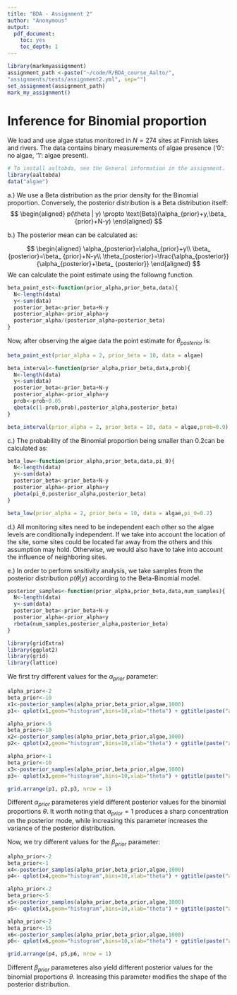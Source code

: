 ```yaml
---
title: "BDA - Assignment 2"
author: "Anonymous"
output: 
  pdf_document: 
    toc: yes
    toc_depth: 1
---
```




```r
library(markmyassignment)
assignment_path <-paste("~/code/R/BDA_course_Aalto/",
"assignments/tests/assignment2.yml", sep="")
set_assignment(assignment_path)
mark_my_assignment()
```

# Inference for Binomial proportion

We load and use algae status monitored in $N=274$ sites at Finnish lakes and rivers. The data contains binary measurements of algae presence ('0': no algae, '1': algae present). 

```r
# To install aaltobda, see the General information in the assignment.
library(aaltobda)
data("algae")
```

a.) We use a Beta distribution as the prior density for the Binomial proportion. Conversely, the posterior distribution is a Beta distribution itself:
$$
\begin{aligned}
p(\theta | y) \propto \text{Beta}(\alpha_{prior}+y,\beta_
{prior}+N-y) 
\end{aligned}
$$

b.) The posterior mean can be calculated as:

$$
\begin{aligned}
\alpha_{posterior}=\alpha_{prior}+y\\
\beta_
{posterior}=\beta_
{prior}+N-y\\
\theta_{posterior}=\frac{\alpha_{posterior}}{\alpha_{posterior}+\beta_
{posterior}}
\end{aligned}
$$
We can calculate the point estimate using the followng function. 
```r
beta_point_est<-function(prior_alpha,prior_beta,data){
  N<-length(data)
  y<-sum(data)
  posterior_beta<-prior_beta+N-y
  posterior_alpha<-prior_alpha+y
  posterior_alpha/(posterior_alpha+posterior_beta)
}
```

Now, after observing the algae data the point estimate for $\theta_{posterior}$ is:
```r
beta_point_est(prior_alpha = 2, prior_beta = 10, data = algae)
```

```r
beta_interval<-function(prior_alpha,prior_beta,data,prob){
  N<-length(data)
  y<-sum(data)
  posterior_beta<-prior_beta+N-y
  posterior_alpha<-prior_alpha+y
  prob<-prob+0.05
  qbeta(c(1-prob,prob),posterior_alpha,posterior_beta)
}
```

```r
beta_interval(prior_alpha = 2, prior_beta = 10, data = algae,prob=0.9)
```
c.) The probability of the Binomial proportion being smaller than $0.2$can be calculated as:

```r
beta_low<-function(prior_alpha,prior_beta,data,pi_0){
  N<-length(data)
  y<-sum(data)
  posterior_beta<-prior_beta+N-y
  posterior_alpha<-prior_alpha+y
  pbeta(pi_0,posterior_alpha,posterior_beta)
}
```

```r
beta_low(prior_alpha = 2, prior_beta = 10, data = algae,pi_0=0.2)
```
d.) All monitoring sites need to be independent each other so the algae levels are conditionally independent. If we take into account the location of the site, some sites could be located far away from the others and this assumption may hold. Otherwise, we would also have to take into account the influence of neighboring sites.    

e.) In order to perform snsitivity analysis, we take samples from the posterior distribution $p(\theta \vert y)$ according to the Beta-Binomial model. 

```r
posterior_samples<-function(prior_alpha,prior_beta,data,num_samples){
  N<-length(data)
  y<-sum(data)
  posterior_beta<-prior_beta+N-y
  posterior_alpha<-prior_alpha+y
  rbeta(num_samples,posterior_alpha,posterior_beta)
}
```


```r
library(gridExtra)
library(ggplot2)
library(grid)
library(lattice)
```

We first try different values for the $\alpha_{prior}$ parameter:
```r
alpha_prior<-2
beta_prior<-10
x1<-posterior_samples(alpha_prior,beta_prior,algae,1000)
p1<- qplot(x1,geom="histogram",bins=10,xlab="theta") + ggtitle(paste("alpha_p=",alpha_prior,"\nbeta_p=",beta_prior))

alpha_prior<-5
beta_prior<-10
x2<-posterior_samples(alpha_prior,beta_prior,algae,1000)
p2<- qplot(x2,geom="histogram",bins=10,xlab="theta") + ggtitle(paste("alpha_p=",alpha_prior,"\nbeta_p=",beta_prior))

alpha_prior<-1
beta_prior<-10
x3<-posterior_samples(alpha_prior,beta_prior,algae,1000)
p3<- qplot(x3,geom="histogram",bins=10,xlab="theta") + ggtitle(paste("alpha_p=",alpha_prior,"\nbeta_p=",beta_prior))

grid.arrange(p1, p2,p3, nrow = 1)
```

Different $\alpha_{prior}$ parameteres yield different posterior values for the binomial proportions $\theta$. It worth noting that $\alpha_{prior}=1$ produces a sharp concentration on the posterior mode, while increasing this parameter increases the variance of the posterior distribution. 

Now, we try different values for the $\beta_{prior}$ parameter:
```r
alpha_prior<-2
beta_prior<-1
x4<-posterior_samples(alpha_prior,beta_prior,algae,1000)
p4<- qplot(x4,geom="histogram",bins=10,xlab="theta") + ggtitle(paste("alpha_p=",alpha_prior,"\nbeta_p=",beta_prior))

alpha_prior<-2
beta_prior<-5
x5<-posterior_samples(alpha_prior,beta_prior,algae,1000)
p5<- qplot(x5,geom="histogram",bins=10,xlab="theta") + ggtitle(paste("alpha_p=",alpha_prior,"\nbeta_p=",beta_prior))

alpha_prior<-2
beta_prior<-15
x6<-posterior_samples(alpha_prior,beta_prior,algae,1000)
p6<- qplot(x6,geom="histogram",bins=10,xlab="theta") + ggtitle(paste("alpha_p=",alpha_prior,"\nbeta_p=",beta_prior))

grid.arrange(p4, p5,p6, nrow = 1)
```
Different $\beta_{prior}$ parameteres also yield different posterior values for the binomial proportions $\theta$. Increasing this parameter modifies the shape of the posterior distribution. 